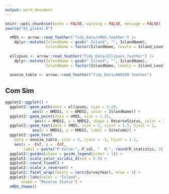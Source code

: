 ```yaml
---
output: word_document
---
```


```r
knitr::opts_chunk$set(echo = FALSE, warning = FALSE, message = FALSE)
source("01_global.R")
```

```r
  nMDS <- arrow::read_feather('Tidy_Data/nMDS.feather') |> 
    dplyr::mutate(IslandName = gsub(" Island", "", IslandName),
                  IslandName = factor(IslandName, levels = Island_Levels_Short))
  
  ellipses <- arrow::read_feather("Tidy_Data/ellipses.feather") |> 
    dplyr::mutate(IslandName = gsub(" Island", "", IslandName),
                  IslandName = factor(IslandName, levels = Island_Levels_Short))
  
  anosim_table <- arrow::read_feather("Tidy_Data/ANOSIM.feather")
```

## Com Sim

```r
ggplot2::ggplot() +
  ggplot2::geom_path(data = ellipses, size = 1.25,
            aes(x = NMDS1, y = NMDS2, color = IslandName)) +
  ggplot2::geom_point(data = nMDS, size = 1.25,
             aes(x = NMDS1, y = NMDS2, shape = ReserveStatus, color = IslandName)) +
  ggplot2::geom_text(data = nMDS, size = 2, vjust = 1.5, hjust = 1,
            aes(x = NMDS1, y = NMDS2, label = SiteCode)) +
  ggplot2::geom_text(
    data = anosim_table, size = 3, vjust = -1, hjust = 1.1,
    aes(x = -Inf, y = -Inf, 
        label = paste("P-Value:", P_val, "  R:", round(R_statistic, 2), sep = ""))) +
  ggplot2::guides(shape = guide_legend(order = 1)) +
  ggplot2::scale_color_viridis_d(end = 0.9) +
  ggplot2::coord_fixed() +
  ggplot2::scale_x_reverse() +
  ggplot2::facet_wrap(facets = vars(SurveyYear), nrow = 3) +
  ggplot2::labs(color = "Island",
       shape = "Reserve Status") +
  nMDS_theme()
```
